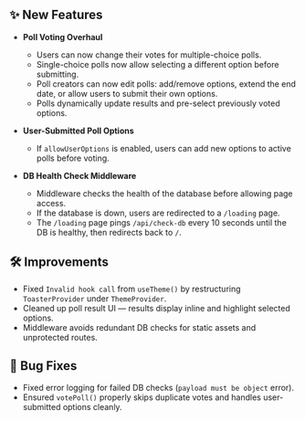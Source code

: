 ## ✨ New Features
- **Poll Voting Overhaul**
  - Users can now change their votes for multiple-choice polls.
  - Single-choice polls now allow selecting a different option before submitting.
  - Poll creators can now edit polls: add/remove options, extend the end date, or allow users to submit their own options.
  - Polls dynamically update results and pre-select previously voted options.

- **User-Submitted Poll Options**
  - If `allowUserOptions` is enabled, users can add new options to active polls before voting.

- **DB Health Check Middleware**
  - Middleware checks the health of the database before allowing page access.
  - If the database is down, users are redirected to a `/loading` page.
  - The `/loading` page pings `/api/check-db` every 10 seconds until the DB is healthy, then redirects back to `/`.

## 🛠 Improvements
- Fixed `Invalid hook call` from `useTheme()` by restructuring `ToasterProvider` under `ThemeProvider`.
- Cleaned up poll result UI — results display inline and highlight selected options.
- Middleware avoids redundant DB checks for static assets and unprotected routes.

## 🐛 Bug Fixes
- Fixed error logging for failed DB checks (`payload must be object` error).
- Ensured `votePoll()` properly skips duplicate votes and handles user-submitted options cleanly.
